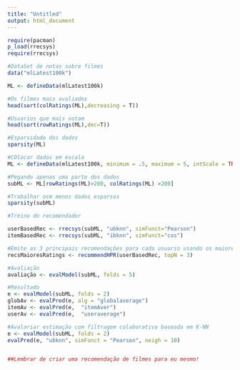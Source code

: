 ```yaml
---
title: "Untitled"
output: html_document
---
```


```r
require(pacman)
p_load(rrecsys)
require(rrecsys)

#DataSet de notas sobre filmes
data("mlLatest100k")

ML <- defineData(mlLatest100k)

#Os filmes mais avaliados
head(sort(colRatings(ML),decreasing = T))

#Usuarios que mais votam
head(sort(rowRatings(ML),dec=T))

#Esparsidade dos dados
sparsity(ML)

#COlocar dados em escala
ML <- defineData(mlLatest100k, minimum = .5, maximum = 5, intScale = TRUE)

#Pegando apenas uma parte dos dados
subML <- ML[rowRatings(ML)>200, colRatings(ML) >200]

#Trabalhar ocm menos dados esparsos
sparsity(subML)

#Treino do recomendador

userBasedRec <- rrecsys(subML, "ubknn", simFunct="Pearson")
itemBasedRec <- rrecsys(subML, "ibknn", simFunct="cos")

#Emite as 3 principais recomendações para cada usuario usando os maiores ratings previstos
recsMaioresRatings <- recommendHPR(userBasedRec, topN = 3) 

#Avaliação
avaliação <- evalModel(subML, folds = 5)

#Resultado
e <- evalModel(subML, folds = 2)
globAv <- evalPred(e, alg = "globalaverage")
itemAv <- evalPred(e,  "itemAver")
userAv <- evalPred(e,  "useraverage")

#Avalariar estimação com filtragem colaborativa baseada em K-NN
e <- evalModel(subML, folds = 2)
evalPred(e, "ubknn", simFunct = "Pearson", neigh = 10)


##Lembrar de criar uma recomendação de filmes para eu mesmo!
```

